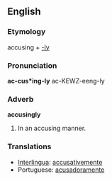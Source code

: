 ==English==

===Etymology===
accusing + [[-ly]]

===Pronunciation===
'''ac-cus*ing-ly'''
ac-KEWZ-eeng-ly

===Adverb===
'''accusingly'''

# In an accusing manner.

===Translations===
*[[Interlingua]]: [[accusativemente]]
*Portuguese: [[acusadoramente]]